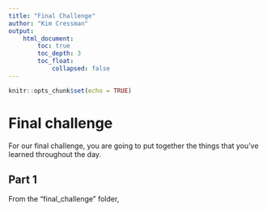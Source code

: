 ```yaml
---
title: "Final Challenge"
author: "Kim Cressman"
output: 
    html_document:
        toc: true
        toc_depth: 3
        toc_float:
            collapsed: false
---
```


```r
knitr::opts_chunk$set(echo = TRUE)
```

# Final challenge  

For our final challenge, you are going to put together the things that you've learned throughout the day.  

## Part 1  

From the "final_challenge" folder, 
